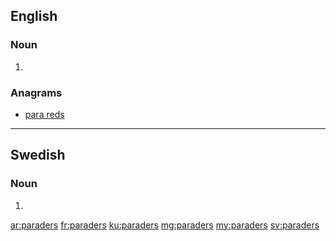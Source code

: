 ==English==

===Noun===
{{head|en|plural}}

# {{plural of|parader|lang=en|nocat=1}}

===Anagrams===
* [[para reds#English|para reds]]

----

==Swedish==

===Noun===
{{head|sv|noun form}}

# {{sv-noun-form-indef-gen-pl|parad}}

[[ar:paraders]]
[[fr:paraders]]
[[ku:paraders]]
[[mg:paraders]]
[[my:paraders]]
[[sv:paraders]]